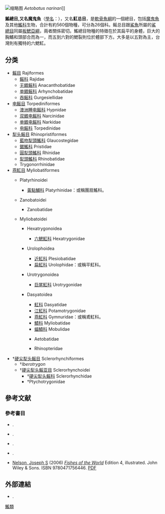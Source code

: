 {{更新|time=2019-05-25T19:57:18+00:00}}
{{Expert|time=2019-05-25T19:57:18+00:00}}
{{Automatic Taxobox
| image = Atlantic mobula lisbon.jpg
| image_caption = [[魔鬼魚|魔鬼魚]]（[[無刺蝠鱝|無刺蝠鱝]]） ''Mobula mobular''
| fossil_range = {{Fossil range|155|0}}
|taxon=Rajomorphii
|subdivision_ranks = [[科_(生物)|科]]
| subdivision = 
[[#分类|見內文]]
|synonyms=
*Rajomorphii
*Batomorphii
}}
[[File:_Spotted_Eagle_Ray_(Aetobatus_narinari)2.jpg|缩略图]] ''Aetobatus narinari'']]

'''鰩總目,又名魔鬼魚'''（[[學名|學名]]：{{lang|la|'''Rajomorphii、Batoidea'''}}），又名'''魟总目'''，是[[軟骨魚綱|軟骨魚綱]]的一個總目，包括[[魔鬼魚|魔鬼魚]]及其他[[鰩科|鰩科]]生物，合計有約560個物種，可分為26個科。鳐总目跟[[鯊魚|鯊魚]]所屬的[[鯊總目|鯊總目]]同屬[[板鰓亞綱|板鰓亞綱]]，兩者關係密切。鰩總目物種的特徵在於其扁平的身體，巨大的胸鰭和頭部合而為一，而五到六對的鰓裂則位於體部下方。大多是以五對為主，台灣則有獨特的六鰓魟。

==分类==
*[[鳐目|鳐目]] Rajiformes
**[[鳐科|鳐科]] Rajidae
**[[无鳍鳐科|无鳍鳐科]] Anacanthobatidae
**[[单鳍鳐科|单鳍鳐科]] Arhynchobatidae
**[[吞鳐科|吞鳐科]] Gurgesiellidae
*[[电鳐目|电鳐目]] Torpediniformes
**[[澳洲睡电鳐科|澳洲睡电鳐科]] Hypnidae
**[[双鳍电鳐科|双鳍电鳐科]] Narcinidae
**[[单鳍电鳐科|单鳍电鳐科]] Narkidae
**[[电鳐科|电鳐科]] Torpedinidae
*[[犁头鳐目|犁头鳐目]] Rhinopristiformes
**[[藍吻犁頭鰩科|藍吻犁頭鰩科]] Glaucostegidae
**[[鋸鰩科|鋸鰩科]] Pristidae
**[[圓犁頭鰩科|圓犁頭鰩科]] Rhinidae
**[[犁頭鰩科|犁頭鰩科]] Rhinobatidae
**Trygonorrhinidae
*[[燕魟目|燕魟目]] Myliobatiformes
** {{link-en|黃點鯆亞目|Platyrhinoidei}} Platyrhinoidei
*** [[黃點鯆科|黃點鯆科]] Platyrhinidae：或稱團扇鰩科。
** {{link-en|梳板鰩亞目|Zanobatoidei}} Zanobatoidei
*** {{link-en|梳板鰩科|Zanobatidae}} Zanobatidae
** {{link-en|燕魟亞目|Myliobatoidei}} Myliobatoidei
*** {{link-en|六鰓魟總科|Hexatrygonoidea}} Hexatrygonoidea
**** [[六鰓魟科|六鰓魟科]] Hexatrygonidae
*** {{link-en|扁魟總科|Urolophoidea}} Urolophoidea
**** [[近魟科|近魟科]] Plesiobatidae
**** [[扁魟科|扁魟科]] Urolophidae：或稱平魟科。
*** {{link-en|巨尾魟總科|Urotrygonoidea}} Urotrygonoidea
**** [[巨尾魟科|巨尾魟科]] Urotrygonidae
*** {{link-en|魟總科|Dasyatoidea}} Dasyatoidea
**** [[魟科|魟科]] Dasyatidae
**** [[江魟科|江魟科]] Potamotrygonidae
**** [[燕魟科|燕魟科]] Gymnuridae：或稱鳶魟科。
**** [[鱝科|鱝科]] Myliobatidae
**** [[蝠鱝科|蝠鱝科]] Mobulidae
**** {{link-en|鷂鱝科|Aetobatidae}} Aetobatidae
**** {{link-en|牛鼻鱝科|Rhinopteridae}} Rhinopteridae
*†[[硬尖犁头鳐目|硬尖犁头鳐目]] Sclerorhynchiformes
**†''Iberotrygon''
**†[[硬尖犁头鳐亚目|硬尖犁头鳐亚目]] Sclerorhynchoidei
***†[[硬尖犁头鳐科|硬尖犁头鳐科]] Sclerorhynchidae
***†Ptychotrygonidae

==參考文献==
{{reflist|refs=
<ref name=EoF>{{Citation |editor=Paxton, J.R. & Eschmeyer, W.N.|author= Stevens, J. & Last, P.R.|year=1998|title=Encyclopedia of Fishes|publisher= Academic Press|location=San Diego|page= 60|isbn= 0-12-547665-5}}</ref>
}}

===參考書目===
{{reflistH}}
* {{Citation | title = Shark references | url = http://www.shark-references.com/}}.  
* {{Citation | first = R Aidan | last = Martin | publisher = ReefQuest Centre for Shark Research | url = http://www.elasmo-research.org/education/shark_profiles/batoids.htm |date=February 2010 | title = Elasmo research | contribution = Batoids: Sawfishes, Guitarfishes, Electric Rays, Skates, and Sting Rays}}.
* {{Citation | first1 = JD | last1 = McEachran | first2 = KA | last2 = Dunn | first3 = T | last3 = Miyake | year = 1996 | contribution = Interrelationships of the batoid fishes (Chondrichthyes: Batoidea) | title = Interrelationships of Fishes | publisher = Academic Press}}.
* {{Citation | first1 = JD | last1 = McEachran | last2 = Aschliman | first2 = N | contribution = Phylogeny of batoidea | editor1-last = Carrier | editor1-first = JC | editor2-last = Musick | editor2-first = JA | editor3-last = Heithaus | editor3-first = MR | title = Biology of sharks and their relatives | place = Boca Raton | publisher = CRC Press | year = 2004 | pages = 79–114}}.
* [[Joseph_S._Nelson|Nelson, Joseph S]] (2006) [http://books.google.co.nz/books?id=exTV-GLnCB4C&printsec=frontcover&dq=Fishes+of+the+World,+4th+ed.+Joseph+S.+Nelson&hl=en&sa=X&ei=VxkrUd3FFM6lkQXs54D4DA&ved=0CDUQ6AEwAA ''Fishes of the World''] Edition 4, illustrated. John Wiley & Sons. ISBN 9780471756446. [https://web.archive.org/web/20130504074930/http://www.somas.stonybrook.edu/~conover/Textbooks/Fishes%20of%20the%20World%2C%204th%20ed.%20Joseph%20S.%20Nelson.pdf PDF]
{{reflistF}}

==外部連結==
* {{Citation | format = [[PDF|PDF]] | url = http://www.fish.wa.gov.au/Documents/recreational_fishing/fact_sheets/fact_sheet_rays.pdf | title = Fisheries | place = Western Australia | contribution = Rays Fact Sheet | deadurl = yes | archiveurl = https://web.archive.org/web/20130513144655/http://www.fish.wa.gov.au/Documents/recreational_fishing/fact_sheets/fact_sheet_rays.pdf | archivedate = 2013-05-13 }}.
{{Chondrichthyes}}
{{Taxonbar|from=Q6495741}}
[[Category:鰩類|]]